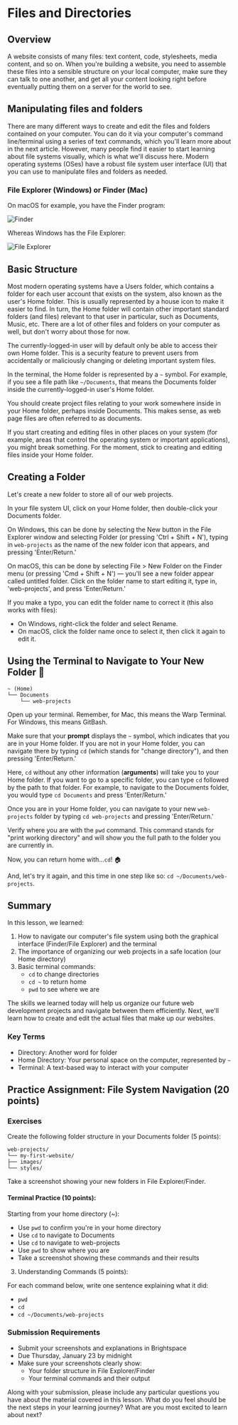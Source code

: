 
# Files and Directories

## Overview

A website consists of many files: text content, code, stylesheets, media content, and so on. When you're building a website, you need to assemble these files into a sensible structure on your local computer, make sure they can talk to one another, and get all your content looking right before eventually putting them on a server for the world to see.

## Manipulating files and folders

There are many different ways to create and edit the files and folders contained on your computer. You can do it via your computer's command line/terminal using a series of text commands, which you'll learn more about in the next article. However, many people find it easier to start learning about file systems visually, which is what we'll discuss here. Modern operating systems (OSes) have a robust file system user interface (UI) that you can use to manipulate files and folders as needed.

### File Explorer (Windows) or Finder (Mac)

On macOS for example, you have the Finder program:

<Image
  src="https://developer.mozilla.org/en-US/docs/Learn_web_development/Getting_started/Environment_setup/Dealing_with_files/finder.png"
  alt="Finder"
  width={1000}
  height={531}
/>

Whereas Windows has the File Explorer:

<Image
  src="https://developer.mozilla.org/en-US/docs/Learn_web_development/Getting_started/Environment_setup/Dealing_with_files/file-explorer.png"
  alt="File Explorer"
  width={396}
  height={300}
/>

## Basic Structure

Most modern operating systems have a Users folder, which contains a folder for each user account that exists on the system, also known as the user's Home folder. This is usually represented by a house icon to make it easier to find. In turn, the Home folder will contain other important standard folders (and files) relevant to that user in particular, such as Documents, Music, etc. There are a lot of other files and folders on your computer as well, but don't worry about those for now.

The currently-logged-in user will by default only be able to access their own Home folder. This is a security feature to prevent users from accidentally or maliciously changing or deleting important system files.

In the terminal, the Home folder is represented by a `~` symbol. For example, if you see a file path like `~/Documents`, that means the Documents folder inside the currently-logged-in user's Home folder.

You should create project files relating to your work somewhere inside in your Home folder, perhaps inside Documents. This makes sense, as web page files are often referred to as documents.

<Large>
  If you start creating and editing files in other places on your system (for example, areas that
  control the operating system or important applications), you might break something. For the
  moment, stick to creating and editing files inside your Home folder.
</Large>

## Creating a Folder

Let's create a new folder to store all of our web projects.

In your file system UI, click on your Home folder, then double-click your Documents folder.

On Windows, this can be done by selecting the New button in the File Explorer window and selecting Folder (or pressing 'Ctrl + Shift + N'), typing in `web-projects` as the name of the new folder icon that appears, and pressing 'Enter/Return.'

On macOS, this can be done by selecting File > New Folder on the Finder menu (or pressing 'Cmd + Shift + N') — you'll see a new folder appear called untitled folder. Click on the folder name to start editing it, type in, 'web-projects', and press 'Enter/Return.'

If you make a typo, you can edit the folder name to correct it (this also works with files):

- On Windows, right-click the folder and select Rename.
- On macOS, click the folder name once to select it, then click it again to edit it.

## Using the Terminal to Navigate to Your New Folder 🚀

```shell
~ (Home)
└── Documents
    └── web-projects
```

Open up your terminal. Remember, for Mac, this means the Warp Terminal. For Windows, this means GitBash.

Make sure that your **prompt** displays the `~` symbol, which indicates that you are in your Home folder. If you are not in your Home folder, you can navigate there by typing `cd` (which stands for "change directory"), and then pressing 'Enter/Return.'

Here, `cd` without any other information (**arguments**) will take you to your Home folder. If you want to go to a specific folder, you can type `cd` followed by the path to that folder. For example, to navigate to the Documents folder, you would type `cd Documents` and press 'Enter/Return.'

Once you are in your Home folder, you can navigate to your new `web-projects` folder by typing `cd web-projects` and pressing 'Enter/Return.'

Verify where you are with the `pwd` command. This command stands for "print working directory" and will show you the full path to the folder you are currently in.

Now, you can return home with...`cd`! 🏠

And, let's try it again, and this time in one step like so: `cd ~/Documents/web-projects`.

<YouTubeEmbed videoid="QwaxWnGhn6o" height={400} params="controls=0" />

## Summary

In this lesson, we learned:

1. How to navigate our computer's file system using both the graphical interface (Finder/File Explorer) and the terminal
2. The importance of organizing our web projects in a safe location (our Home directory)
3. Basic terminal commands:
   - `cd` to change directories
   - `cd ~` to return home
   - `pwd` to see where we are

The skills we learned today will help us organize our future web development projects and navigate between them efficiently. Next, we'll learn how to create and edit the actual files that make up our websites.

### Key Terms

- Directory: Another word for folder
- Home Directory: Your personal space on the computer, represented by `~`
- Terminal: A text-based way to interact with your computer

## Practice Assignment: File System Navigation (20 points)

### Exercises

Create the following folder structure in your Documents folder (5 points):

```shell
web-projects/
└── my-first-website/
├── images/
└── styles/
```

Take a screenshot showing your new folders in File Explorer/Finder.

#### Terminal Practice (10 points):

Starting from your home directory (~):

- Use `pwd` to confirm you're in your home directory
- Use `cd` to navigate to Documents
- Use `cd` to navigate to web-projects
- Use `pwd` to show where you are
- Take a screenshot showing these commands and their results

3. Understanding Commands (5 points):

For each command below, write one sentence explaining what it did:

- `pwd`
- `cd`
- `cd ~/Documents/web-projects`

### Submission Requirements

- Submit your screenshots and explanations in Brightspace
- Due Thursday, January 23 by midnight
- Make sure your screenshots clearly show:
  - Your folder structure in File Explorer/Finder
  - Your terminal commands and their output

<Separator />

Along with your submission, please include any particular questions you have about the material covered in this lesson. What do you feel should be the next steps in your learning journey? What are you most excited to learn about next?
